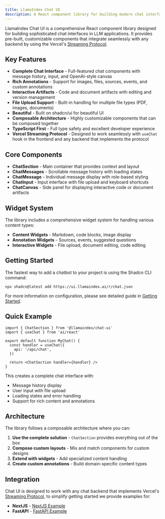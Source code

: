 ```yaml
---
title: LlamaIndex Chat UI
description: A React component library for building modern chat interfaces with LLM applications
---
```


LlamaIndex Chat UI is a comprehensive React component library designed for building sophisticated chat interfaces in LLM applications. It provides pre-built, customizable components that integrate seamlessly with any backend by using the Vercel's [Streaming Protocol](https://ai-sdk.dev/docs/ai-sdk-ui/stream-protocol).

## Key Features

- **Complete Chat Interface** - Full-featured chat components with message history, input, and OpenAI-style canvas
- **Rich Annotations** - Support for images, files, sources, events, and custom annotations
- **Interactive Artifacts** - Code and document artifacts with editing and version management
- **File Upload Support** - Built-in handling for multiple file types (PDF, images, documents)
- **Beautiful** - Built on shadcn/ui for beautiful UI
- **Composable Architecture** - Highly customizable components that can be composed together
- **TypeScript First** - Full type safety and excellent developer experience
- **Vercel Streaming Protocol** - Designed to work seamlessly with `useChat` hook in the frontend and any backend that implements the protocol

## Core Components

- **ChatSection** - Main container that provides context and layout
- **ChatMessages** - Scrollable message history with loading states
- **ChatMessage** - Individual message display with role-based styling
- **ChatInput** - Input interface with file upload and keyboard shortcuts
- **ChatCanvas** - Side panel for displaying interactive code or document artifacts

## Widget System

The library includes a comprehensive widget system for handling various content types:

- **Content Widgets** - Markdown, code blocks, image display
- **Annotation Widgets** - Sources, events, suggested questions
- **Interactive Widgets** - File upload, document editing, code editing

## Getting Started

The fastest way to add a chatbot to your project is using the Shadcn CLI command:

```shell
npx shadcn@latest add https://ui.llamaindex.ai/r/chat.json
```

For more information on configuration, please see detailed guide in [Getting Started](/docs/chat-ui/getting-started).

## Quick Example

```tsx
import { ChatSection } from '@llamaindex/chat-ui'
import { useChat } from 'ai/react'

export default function MyChat() {
  const handler = useChat({
    api: '/api/chat',
  })

  return <ChatSection handler={handler} />
}
```

This creates a complete chat interface with:

- Message history display
- User input with file upload
- Loading states and error handling
- Support for rich content and annotations

## Architecture

The library follows a composable architecture where you can:

1. **Use the complete solution** - `ChatSection` provides everything out of the box
2. **Compose custom layouts** - Mix and match components for custom designs
3. **Extend with widgets** - Add specialized content handling
4. **Create custom annotations** - Build domain-specific content types

## Integration

Chat UI is designed to work with any chat backend that implements Vercel's [Streaming Protocol](https://ai-sdk.dev/docs/ai-sdk-ui/stream-protocol), to simplify getting started we provide examples for:

- **NextJS** - [NextJS Example](https://github.com/run-llama/chat-ui/tree/main/examples/nextjs)
- **FastAPI** - [FastAPI Example](https://github.com/run-llama/chat-ui/tree/main/examples/fastapi)
